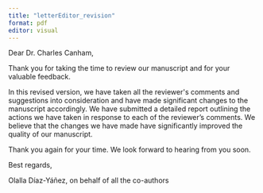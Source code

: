 ```yaml
---
title: "letterEditor_revision"
format: pdf
editor: visual
---
```


Dear Dr. Charles Canham,

Thank you for taking the time to review our manuscript and for your valuable feedback.

In this revised version, we have taken all the reviewer\'s comments and suggestions into consideration and have made significant changes to the manuscript accordingly. We have submitted a detailed report outlining the actions we have taken in response to each of the reviewer's comments. We believe that the changes we have made have significantly improved the quality of our manuscript.

Thank you again for your time. We look forward to hearing from you soon.

Best regards,

Olalla Díaz-Yáñez, on behalf of all the co-authors
